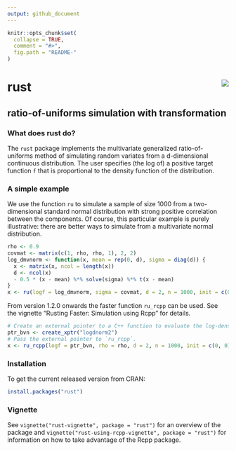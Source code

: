 ```yaml
---
output: github_document
---
```


<!-- README.md is generated from README.Rmd. Please edit that file -->

```r
knitr::opts_chunk$set(
  collapse = TRUE,
  comment = "#>",
  fig.path = "README-"
)
```

# rust <img src="tools/rust_logo.png" align="right" />

## ratio-of-uniforms simulation with transformation

### What does rust do?

The `rust` package implements the multivariate generalized ratio-of-uniforms method of simulating random variates from a d-dimensional continuous distribution.  The user specifies (the log of) a positive target function `f` that is proportional to the density function of the distribution.  

### A simple example

We use the function `ru` to simulate a sample of size 1000 from a two-dimensional standard normal distribution with strong positive correlation between the components.  Of course, this particular example is purely illustrative: there are better ways to simulate from a multivariate normal distribution.

```r
rho <- 0.9
covmat <- matrix(c(1, rho, rho, 1), 2, 2)
log_dmvnorm <- function(x, mean = rep(0, d), sigma = diag(d)) {
  x <- matrix(x, ncol = length(x))
  d <- ncol(x)
  - 0.5 * (x - mean) %*% solve(sigma) %*% t(x - mean)
}
x <- ru(logf = log_dmvnorm, sigma = covmat, d = 2, n = 1000, init = c(0, 0))
```

From version 1.2.0 onwards the faster function `ru_rcpp` can be used.  See the vignette "Rusting Faster: Simulation using Rcpp" for details.

```r
# Create an external pointer to a C++ function to evaluate the log-density.
ptr_bvn <- create_xptr("logdnorm2")
# Pass the external pointer to `ru_rcpp`.
x <- ru_rcpp(logf = ptr_bvn, rho = rho, d = 2, n = 1000, init = c(0, 0))
```

### Installation

To get the current released version from CRAN:

```r
install.packages("rust")
```

### Vignette

See `vignette("rust-vignette", package = "rust")` for an overview of the package and `vignette("rust-using-rcpp-vignette", package = "rust")` for information on how to take advantage of the Rcpp package.
